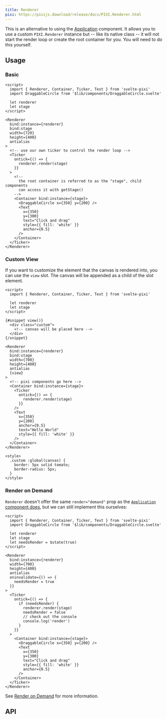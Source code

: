 ```yaml
---
title: Renderer
pixi: https://pixijs.download/release/docs/PIXI.Renderer.html
---
```



This is an alternative to using the [Application](/docs/components/application) component. It allows you to use a custom `PIXI.Renderer` instance but -- like its native class -- it will not start the render loop or create the root container for you. You will need to do this yourself.

## Usage

### Basic

```svelte live wrapper=/src/layouts/examples/wrappers/Empty.svelte
<script>
  import { Renderer, Container, Ticker, Text } from 'svelte-pixi'
  import DraggableCircle from '$lib/components/DraggableCircle.svelte'

  let renderer
  let stage
</script>

<Renderer
  bind:instance={renderer}
  bind:stage
  width={720}
  height={400}
  antialias
>
  <!-- use our own ticker to control the render loop -->
  <Ticker
    ontick={() => {
      renderer.render(stage)
    }}
  >
    <!--
      the root container is referred to as the "stage", child components
      can access it with getStage()
    -->
    <Container bind:instance={stage}>
      <DraggableCircle x={350} y={200} />
      <Text
        x={350}
        y={300}
        text="Click and drag"
        style={{ fill: 'white' }}
        anchor={0.5}
      />
    </Container>
  </Ticker>
</Renderer>
```

### Custom View

If you want to customize the element that the canvas is rendered into, you can use the `view` slot. The canvas will be appended as a child of the slot element.

```svelte live wrapper=/src/layouts/examples/wrappers/Empty.svelte
<script>
  import { Renderer, Container, Ticker, Text } from 'svelte-pixi'

  let renderer
  let stage
</script>

{#snippet view()}  
  <div class="custom">
    <!-- canvas will be placed here -->
  </div>
{/snippet}

<Renderer
  bind:instance={renderer}
  bind:stage
  width={700}
  height={400}
  antialias
  {view}
>
  <!-- pixi components go here -->
  <Container bind:instance={stage}>
    <Ticker
      ontick={() => {
        renderer.render(stage)
      }}
    />
    <Text
      x={350}
      y={200}
      anchor={0.5}
      text="Hello World"
      style={{ fill: 'white' }}
    />
  </Container>
</Renderer>

<style>
  .custom :global(canvas) {
    border: 5px solid tomato;
    border-radius: 5px;
  }
</style>
```

### Render on Demand

`Renderer` doesn't offer the same `render="demand"` prop as the
[`Application` component does](/docs/components/application#render-on-demand), 
but we can still implement this ourselves: 

```svelte live wrapper=/src/layouts/examples/wrappers/Empty.svelte
<script>
  import { Renderer, Container, Ticker, Text } from 'svelte-pixi'
  import DraggableCircle from '$lib/components/DraggableCircle.svelte'

  let renderer
  let stage
  let needsRender = $state(true)
</script>

<Renderer
  bind:instance={renderer}
  width={700}
  height={400}
  antialias
  oninvalidate={() => {
    needsRender = true
  }}
>
  <Ticker
    ontick={() => {
      if (needsRender) {
        renderer.render(stage)
        needsRender = false
        // check out the console
        console.log('render')
      }
    }}
  >
    <Container bind:instance={stage}>
      <DraggableCircle x={350} y={200} />
      <Text
        x={350}
        y={300}
        text="Click and drag"
        style={{ fill: 'white' }}
        anchor={0.5}
      />
    </Container>
  </Ticker>
</Renderer>
```

See [Render on Demand](/docs/advanced/optimizing-performance#render-on-demand) for more information.

## API

<ComponentAPI component="Renderer.svelte" />
